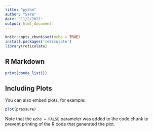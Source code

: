 ```yaml
---
title: "pythn"
author: "Sara"
date: "11/2/2021"
output: html_document
---
```


```r
knitr::opts_chunk$set(echo = TRUE)
install.packages('reticulate')
library(reticulate)
```

## R Markdown

```r
print(conda_list())
```

## Including Plots

You can also embed plots, for example:

```r
plot(pressure)
```

Note that the `echo = FALSE` parameter was added to the code chunk to prevent printing of the R code that generated the plot.
